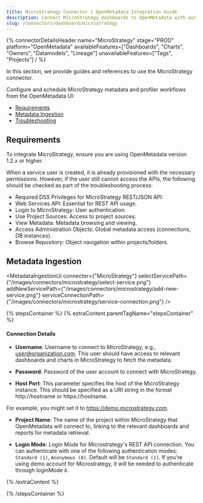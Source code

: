 ```yaml
---
title: MicroStrategy Connector | OpenMetadata Integration Guide
description: Connect MicroStrategy dashboards to OpenMetadata with our comprehensive connector guide. Setup instructions, configuration options, and metadata extraction steps.
slug: /connectors/dashboard/microstrategy
---
```







{% connectorDetailsHeader
  name="MicroStrategy"
  stage="PROD"
  platform="OpenMetadata"
  availableFeatures=["Dashboards", "Charts", "Owners", "Datamodels", "Lineage"]
  unavailableFeatures=["Tags", "Projects"]
/ %}

In this section, we provide guides and references to use the MicroStrategy connector.

Configure and schedule MicroStrategy metadata and profiler workflows from the OpenMetadata UI:

- [Requirements](#requirements)
- [Metadata Ingestion](#metadata-ingestion)
- [Troubleshooting](/connectors/dashboard/microstrategy/troubleshooting)

<IngestionModeTiles yamlPath="/snippets/connectors/dashboard/microstrategy/yaml" />

## Requirements

To integrate MicroStrategy, ensure you are using OpenMetadata version 1.2.x or higher.

When a service user is created, it is already provisioned with the necessary permissions.
However, if the user still cannot access the APIs, the following should be checked as part of the troubleshooting process:
- Required DSS Privileges for MicroStrategy REST/JSON API:
- Web Services API: Essential for REST API usage.
- Login to MicroStrategy: User authentication.
- Use Project Sources: Access to project sources.
- View Metadata: Metadata browsing and viewing.
- Access Administration Objects: Global metadata access (connections, DB instances).
- Browse Repository: Object navigation within projects/folders.

## Metadata Ingestion

<MetadataIngestionUi connector={"MicroStrategy"} selectServicePath={"/images/connectors/microstrategy/select-service.png"} addNewServicePath={"/images/connectors/microstrategy/add-new-service.png"} serviceConnectionPath={"/images/connectors/microstrategy/service-connection.png"} />

{% stepsContainer %}
{% extraContent parentTagName="stepsContainer" %}

#### Connection Details

- **Username**: Username to connect to MicroStrategy, e.g., user@organization.com. This user should have access to relevant dashboards and charts in MicroStrategy to fetch the metadata.

- **Password**: Password of the user account to connect with MicroStrategy.

- **Host Port**: This parameter specifies the host of the MicroStrategy instance. This should be specified as a URI string in the format http://hostname or https://hostname.

For example, you might set it to https://demo.microstrategy.com.

- **Project Name**: The name of the project within MicroStrategy that OpenMetadata will connect to, linking to the relevant dashboards and reports for metadata retrieval.

- **Login Mode**: Login Mode for Microstrategy's REST API connection. You can authenticate with one of the following authentication modes: `Standard (1)`, `Anonymous (8)`. Default will be `Standard (1)`.
If you're using demo account for Microstrategy, it will be needed to authenticate through loginMode `8`.

{% /extraContent %}

<TestConnection />

<ConfigureIngestion />

<IngestionScheduleAndDeploy />

{% /stepsContainer %}
